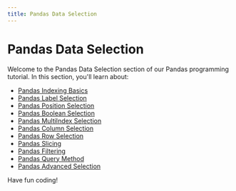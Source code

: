 ```yaml
---
title: Pandas Data Selection
---
```


# Pandas Data Selection

Welcome to the Pandas Data Selection section of our Pandas programming tutorial. In this section, you'll learn about:

- [Pandas Indexing Basics](./0-pandas-indexing-basics.mdx)
- [Pandas Label Selection](./1-pandas-label-selection.mdx)
- [Pandas Position Selection](./2-pandas-position-selection.mdx)
- [Pandas Boolean Selection](./3-pandas-boolean-selection.mdx)
- [Pandas MultiIndex Selection](./4-pandas-multiindex-selection.mdx)
- [Pandas Column Selection](./5-pandas-column-selection.mdx)
- [Pandas Row Selection](./6-pandas-row-selection.mdx)
- [Pandas Slicing](./7-pandas-slicing.mdx)
- [Pandas Filtering](./8-pandas-filtering.mdx)
- [Pandas Query Method](./9-pandas-query-method.mdx)
- [Pandas Advanced Selection](./10-pandas-advanced-selection.mdx)

Have fun coding!